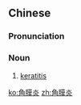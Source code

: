 ==Chinese==
{{zh-forms|type=21|cornea|inflammation}}

===Pronunciation===
{{zh-pron
|m=jiǎo膜yán
|c=gok3 mok6-2 jim4
|cat=n
}}

===Noun===
{{zh-noun}}

# [[keratitis]]

[[ko:角膜炎]]
[[zh:角膜炎]]